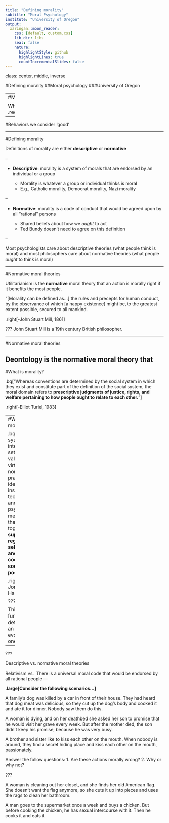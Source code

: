 ```yaml
---
title: "Defining morality"
subtitle: "Moral Psychology"
institute: "University of Oregon"
output:
  xaringan::moon_reader:
    css: [default, custom.css]
    lib_dir: libs
    seal: false
    nature:
      highlightStyle: github
      highlightLines: true
      countIncrementalSlides: false
---
```

class: center, middle, inverse

#Defining morality
##Moral psychology
###University of Oregon

---
#Morality

What is .red[morality?] 




---

#Behaviors we consider 'good'





---

#Defining morality

Definitions of morality are either **descriptive** or **normative**

--

- **Descriptive**: morality is a system of morals that are endorsed by an individual or a group

  - Morality is whatever a group or individual thinks is moral
  - E.g., Catholic morality, Democrat morality, Nazi morality
  
--

- **Normative**: morality is a code of conduct that would be agreed upon by all "rational" persons

  - Shared beliefs about how we *ought* to act
  - Ted Bundy doesn't need to agree on this definition

--

Most psychologists care about descriptive theories (what people think is moral) and most philosophers care about normative theories (what people *ought* to think is moral)

---

#Normative moral theories

Utilitarianism is the **normative** moral theory that an action is morally right if it benefits the most people.


"[Morality can be defined as...] the rules and precepts for human conduct, by the observance of which [a happy existence] might be, to the greatest extent possible, secured to all mankind. 

.right[-John Stuart Mill, 1861]


???
John Stuart Mill is a 19th century British philosopher. 


---

#Normative moral theories

**Deontology** is the normative moral theory that 
---

#What is morality?

.bq["Whereas conventions are determined by the social system in which they exist and constitute part of the definition of the social system, the moral domain refers to **prescriptive judgments of justice, rights, and welfare pertaining to how people ought to relate to each other.**"]

.right[-Elliot Turiel, 1983]


---
#What is morality?

.bq["Moral systems are interlocking sets of values, virtues, norms, practices, identities, institutions, technologies, and evolved psychological mechanisms that work together to **suppress or regulate selfishness and make cooperative social life possible.**"] 

.right[-Jonathan Haidt, 2010]

???

This is a functionalist definition and an evolutionary one.
---

???

Descriptive vs. normative moral theories

Relativism vs. 
There is a universal moral code that would be endorsed by all rational people
---


**.large[Consider the following scenarios...]**


A family's dog was killed by a car in front of their house.
They had heard that dog meat was delicious, so they cut up
the dog's body and cooked it and ate it for dinner. Nobody
saw them do this. 

A woman is dying, and on her deathbed she asked her son to promise that he would visit her grave every week. But after the mother died, the son didn't keep his promise, because he was very busy.

A brother and sister like to kiss each other on the mouth. When nobody is around, they find a secret hiding place and kiss each other on the mouth, passionately.

Answer the follow questions: 
1. Are these actions morally wrong?
2. Why or why not?

???

A woman is cleaning out her closet, and she finds her old American flag. She doesn't want the flag anymore, so she cuts it up into pieces and uses the rags to clean her bathroom.

A man goes to the supermarket once a week and buys a chicken. But before cooking the chicken, he has sexual intercourse with it. Then he cooks it and eats it.
